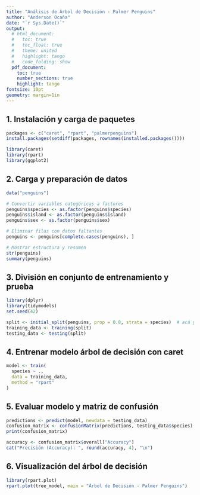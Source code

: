 ---
title: "Análisis de Árbol de Decisión - Palmer Penguins"
author: "Anderson Ocaña"
date: "`r Sys.Date()`"
output: 
  # html_document:
  #   toc: true
  #   toc_float: true
  #   theme: united
  #   highlight: tango
  #   code_folding: show
  pdf_document:
    toc: true
    number_sections: true
    highlight: tango
fontsize: 10pt
geometry: margin=1in
---


## 1. Instalación y carga de paquetes

```{R install-packages, eval=FALSE}
packages <- c("caret", "rpart", "palmerpenguins")
install.packages(setdiff(packages, rownames(installed.packages())))
```

```{R load-libraries}
library(caret)
library(rpart)
library(ggplot2)
```

## 2. Carga y preparación de datos

```{R data-prep}
data("penguins")

# Convertir variables categóricas a factores
penguins$species <- as.factor(penguins$species)
penguins$island <- as.factor(penguins$island)
penguins$sex <- as.factor(penguins$sex)

# Eliminar filas con datos faltantes
penguins <- penguins[complete.cases(penguins), ]

# Mostrar estructura y resumen
str(penguins)
summary(penguins)
```

## 3. División en conjunto de entrenamiento y prueba

```{R data-split}

library(dplyr)
library(tidymodels)
set.seed(42)

split <- initial_split(penguins, prop = 0.8, strata = species)  # acá ya estratificamos por categoría
training_data <- training(split)
testing_data <- testing(split)

```

## 4. Entrenar modelo árbol de decisión con caret

```{R train-model}
model <- train(
  species ~ .,
  data = training_data,
  method = "rpart"
)
```

## 5. Evaluar modelo y matriz de confusión

```{R evaluate-model}
predictions <- predict(model, newdata = testing_data)
confusion_matrix <- confusionMatrix(predictions, testing_data$species)
print(confusion_matrix)

accuracy <- confusion_matrix$overall["Accuracy"]
cat("Precisión (Accuracy): ", round(accuracy, 4), "\n")
```

## 6. Visualización del árbol de decisión

```{R plot-tree, fig.width=7, fig.height=5}
library(rpart.plot)
rpart.plot(tree_model, main = "Árbol de Decisión - Palmer Penguins")

```
